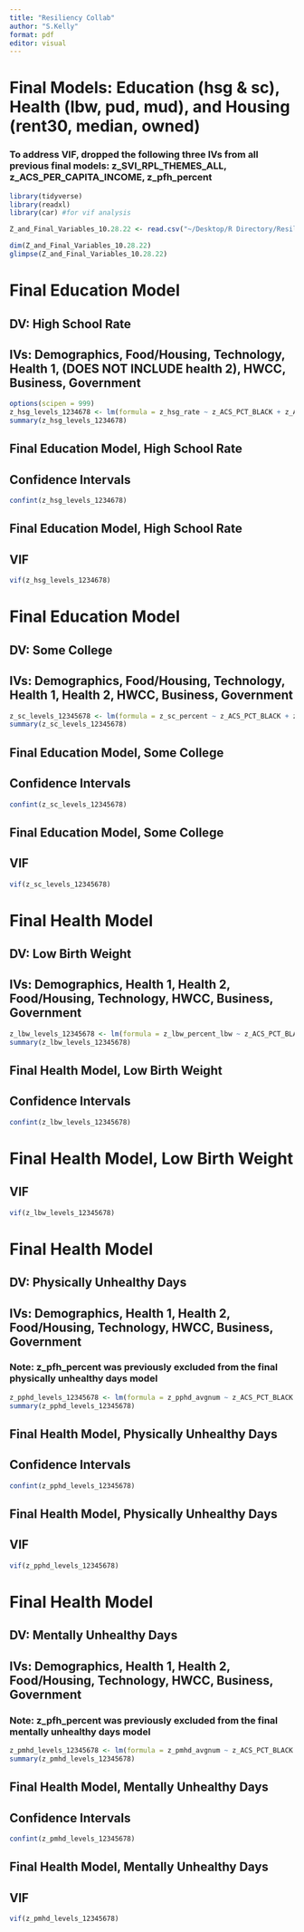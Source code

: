 ```yaml
---
title: "Resiliency Collab"
author: "S.Kelly"
format: pdf
editor: visual
---
```


# Final Models: Education (hsg & sc), Health (lbw, pud, mud), and Housing  (rent30, median, owned)

### To address VIF, dropped the following three IVs from all previous final models: z_SVI_RPL_THEMES_ALL, z_ACS_PER_CAPITA_INCOME, z_pfh_percent

```r
library(tidyverse)
library(readxl)
library(car) #for vif analysis
```

```r
Z_and_Final_Variables_10.28.22 <- read.csv("~/Desktop/R Directory/ResiliencyProject/Z_and_Final_Variables_10.28.22.csv")
```

```r
dim(Z_and_Final_Variables_10.28.22)
glimpse(Z_and_Final_Variables_10.28.22)
```

# Final Education Model
## DV: High School Rate
## IVs: Demographics, Food/Housing, Technology, Health 1, (DOES NOT INCLUDE health 2), HWCC, Business, Government 

```r
options(scipen = 999)
z_hsg_levels_1234678 <- lm(formula = z_hsg_rate ~ z_ACS_PCT_BLACK + z_ACS_PCT_HISPAN + z_SVI_RPL_THEME1_SOCIECO + z_SVI_RPL_THEME2_HH_DISB + z_SVI_RPL_THEME3_MINO + z_SVI_RPL_THEME4_HH_TRANS + z_ACS_PCT_ENGL_NOT_WELL + z_ACS_PCT_NON_CITIZEN + z_ACS_MEDIAN_AGE + z_food_afford + z_fd_enviro_indx + z_fi_percent + z_ACS_PCT_FOOD_STAMP + z_childelig_lunch_perc + z_shp_percent + z_shcb_percent + z_ACS_PCT_NO_VEH + z_ACS_PCT_RENTER_HH_CHILD + z_ACS_PCT_RENT_COST_30PCT + z_ACS_PCT_MOBILE_HOME + z_ACS_PCT_OWNED_HH + z_ACS_PCT_OWNER_HH_CHILD + z_ACS_MEDIAN_HOME_VALUE + z_ACS_PCT_BROADBAND + z_ACS_PCT_NO_PC + z_ACS_PCT_SMARTPHONE + z_phys_per_cap + z_mhp_per_cap + z_dents_per_cap + z_uninsur_perc + z_uc_percent + z_opcp_rate + z_TeenBirths + z_pphd_avgnum + z_pmhd_avgnum + z_lbw_percent_lbw + z_pi_phy_inact + z_cip_perc + z_csph_perc + z_ACS_PCT_CHILD_DISAB + z_unemp_perc + z_ACS_GINI_INDEX + z_ACS_MEDIAN_HH_INCOME + z_ACS_PCT_WORK_NO_CAR + z_soc_assoc_num + z_aeo_perc_w_acc + z_dwv_presence + z_ACS_PCT_HH_PUB_ASSIST + z_AHRF_TXC_SITE_NO_CNTRL, data = Z_and_Final_Variables_10.28.22) 
summary(z_hsg_levels_1234678)
```

## Final Education Model, High School Rate
## Confidence Intervals

```r
confint(z_hsg_levels_1234678)
```

## Final Education Model, High School Rate
## VIF

```r
vif(z_hsg_levels_1234678)
```

# Final Education Model
## DV: Some College
## IVs: Demographics, Food/Housing, Technology, Health 1, Health 2, HWCC, Business, Government 

```r
z_sc_levels_12345678 <- lm(formula = z_sc_percent ~ z_ACS_PCT_BLACK + z_ACS_PCT_HISPAN + z_SVI_RPL_THEME1_SOCIECO + z_SVI_RPL_THEME2_HH_DISB + z_SVI_RPL_THEME3_MINO + z_SVI_RPL_THEME4_HH_TRANS + z_ACS_PCT_ENGL_NOT_WELL + z_ACS_PCT_NON_CITIZEN + z_ACS_MEDIAN_AGE + z_food_afford + z_fd_enviro_indx + z_fi_percent + z_ACS_PCT_FOOD_STAMP + z_childelig_lunch_perc + z_shp_percent + z_shcb_percent + z_ACS_PCT_NO_VEH + z_ACS_PCT_RENTER_HH_CHILD + z_ACS_PCT_RENT_COST_30PCT + z_ACS_PCT_MOBILE_HOME + z_ACS_PCT_OWNED_HH + z_ACS_PCT_OWNER_HH_CHILD + z_ACS_MEDIAN_HOME_VALUE + z_ACS_PCT_BROADBAND + z_ACS_PCT_NO_PC + z_ACS_PCT_SMARTPHONE + z_phys_per_cap + z_mhp_per_cap + z_dents_per_cap + z_uninsur_perc + z_uc_percent + z_opcp_rate + z_TeenBirths + z_phs_rate + z_ms_perc_ann + z_AMFAR_AMATFAC + z_MP_PERCPEN + z_AHRF_RURAL_H_CLINIC + z_pphd_avgnum + z_pmhd_avgnum + z_lbw_percent_lbw + z_pi_phy_inact + z_cip_perc + z_csph_perc + z_ACS_PCT_CHILD_DISAB + z_unemp_perc + z_ACS_GINI_INDEX + z_ACS_MEDIAN_HH_INCOME + z_ACS_PCT_WORK_NO_CAR + z_soc_assoc_num + z_aeo_perc_w_acc + z_dwv_presence + z_ACS_PCT_HH_PUB_ASSIST + z_AHRF_TXC_SITE_NO_CNTRL, data = Z_and_Final_Variables_10.28.22) 
summary(z_sc_levels_12345678)
```

## Final Education Model, Some College
## Confidence Intervals

```r
confint(z_sc_levels_12345678)
```

## Final Education Model, Some College
## VIF

```r
vif(z_sc_levels_12345678)
```

# Final Health Model
## DV: Low Birth Weight
## IVs: Demographics, Health 1, Health 2, Food/Housing, Technology, HWCC, Business, Government

```r
z_lbw_levels_12345678 <- lm(formula = z_lbw_percent_lbw ~ z_ACS_PCT_BLACK + z_ACS_PCT_HISPAN + z_SVI_RPL_THEME1_SOCIECO + z_SVI_RPL_THEME2_HH_DISB + z_SVI_RPL_THEME3_MINO + z_SVI_RPL_THEME4_HH_TRANS + z_ACS_PCT_ENGL_NOT_WELL + z_ACS_PCT_NON_CITIZEN + z_ACS_MEDIAN_AGE + z_phys_per_cap + z_mhp_per_cap + z_dents_per_cap + z_uninsur_perc + z_uc_percent + z_opcp_rate + z_TeenBirths + z_phs_rate + z_ms_perc_ann + z_AMFAR_AMATFAC + z_MP_PERCPEN + z_AHRF_RURAL_H_CLINIC + z_food_afford + z_fd_enviro_indx + z_fi_percent + z_ACS_PCT_FOOD_STAMP + z_childelig_lunch_perc + z_shp_percent + z_shcb_percent + z_ACS_PCT_NO_VEH + z_ACS_PCT_RENTER_HH_CHILD + z_ACS_PCT_RENT_COST_30PCT + z_ACS_PCT_MOBILE_HOME + z_ACS_PCT_OWNED_HH + z_ACS_PCT_OWNER_HH_CHILD + z_ACS_MEDIAN_HOME_VALUE + z_ACS_PCT_BROADBAND + z_ACS_PCT_NO_PC + z_ACS_PCT_SMARTPHONE + z_pi_phy_inact + z_cip_perc + z_csph_perc + z_ACS_PCT_CHILD_DISAB + z_unemp_perc + z_ACS_GINI_INDEX + z_ACS_MEDIAN_HH_INCOME + z_ACS_PCT_WORK_NO_CAR + z_soc_assoc_num + z_aeo_perc_w_acc + z_dwv_presence + z_ACS_PCT_HH_PUB_ASSIST + z_AHRF_TXC_SITE_NO_CNTRL, data = Z_and_Final_Variables_10.28.22) 
summary(z_lbw_levels_12345678)
```

## Final Health Model, Low Birth Weight
## Confidence Intervals
```r
confint(z_lbw_levels_12345678)
```

# Final Health Model, Low Birth Weight
## VIF
```r
vif(z_lbw_levels_12345678)
```

# Final Health Model
## DV: Physically Unhealthy Days
## IVs: Demographics, Health 1, Health 2, Food/Housing, Technology, HWCC, Business, Government
### Note: z_pfh_percent was previously excluded from the final physically unhealthy days model

```r
z_pphd_levels_12345678 <- lm(formula = z_pphd_avgnum ~ z_ACS_PCT_BLACK + z_ACS_PCT_HISPAN + z_SVI_RPL_THEME1_SOCIECO + z_SVI_RPL_THEME2_HH_DISB + z_SVI_RPL_THEME3_MINO + z_SVI_RPL_THEME4_HH_TRANS + z_ACS_PCT_ENGL_NOT_WELL + z_ACS_PCT_NON_CITIZEN + z_ACS_MEDIAN_AGE + z_phys_per_cap + z_mhp_per_cap + z_dents_per_cap + z_uninsur_perc + z_uc_percent + z_opcp_rate + z_TeenBirths + z_phs_rate + z_ms_perc_ann + z_AMFAR_AMATFAC + z_MP_PERCPEN + z_AHRF_RURAL_H_CLINIC + z_food_afford + z_fd_enviro_indx + z_fi_percent + z_ACS_PCT_FOOD_STAMP + z_childelig_lunch_perc + z_shp_percent + z_shcb_percent + z_ACS_PCT_NO_VEH + z_ACS_PCT_RENTER_HH_CHILD + z_ACS_PCT_RENT_COST_30PCT + z_ACS_PCT_MOBILE_HOME + z_ACS_PCT_OWNED_HH + z_ACS_PCT_OWNER_HH_CHILD + z_ACS_MEDIAN_HOME_VALUE + z_ACS_PCT_BROADBAND + z_ACS_PCT_NO_PC + z_ACS_PCT_SMARTPHONE + z_pi_phy_inact + z_cip_perc + z_csph_perc + z_ACS_PCT_CHILD_DISAB + z_unemp_perc + z_ACS_GINI_INDEX + z_ACS_MEDIAN_HH_INCOME + z_ACS_PCT_WORK_NO_CAR + z_soc_assoc_num + z_aeo_perc_w_acc + z_dwv_presence + z_ACS_PCT_HH_PUB_ASSIST + z_AHRF_TXC_SITE_NO_CNTRL, data = Z_and_Final_Variables_10.28.22) 
summary(z_pphd_levels_12345678)
```

## Final Health Model, Physically Unhealthy Days
## Confidence Intervals
```r
confint(z_pphd_levels_12345678)
```

## Final Health Model, Physically Unhealthy Days
## VIF
```r
vif(z_pphd_levels_12345678)
```

# Final Health Model
## DV: Mentally Unhealthy Days
## IVs: Demographics, Health 1, Health 2, Food/Housing, Technology, HWCC, Business, Government
### Note: z_pfh_percent was previously excluded from the final mentally unhealthy days model

```r
z_pmhd_levels_12345678 <- lm(formula = z_pmhd_avgnum ~ z_ACS_PCT_BLACK + z_ACS_PCT_HISPAN + z_SVI_RPL_THEME1_SOCIECO + z_SVI_RPL_THEME2_HH_DISB + z_SVI_RPL_THEME3_MINO + z_SVI_RPL_THEME4_HH_TRANS + z_ACS_PCT_ENGL_NOT_WELL + z_ACS_PCT_NON_CITIZEN + z_ACS_MEDIAN_AGE + z_phys_per_cap + z_mhp_per_cap + z_dents_per_cap + z_uninsur_perc + z_uc_percent + z_opcp_rate + z_TeenBirths + z_phs_rate + z_ms_perc_ann + z_AMFAR_AMATFAC + z_MP_PERCPEN + z_AHRF_RURAL_H_CLINIC + z_food_afford + z_fd_enviro_indx + z_fi_percent + z_ACS_PCT_FOOD_STAMP + z_childelig_lunch_perc + z_shp_percent + z_shcb_percent + z_ACS_PCT_NO_VEH + z_ACS_PCT_RENTER_HH_CHILD + z_ACS_PCT_RENT_COST_30PCT + z_ACS_PCT_MOBILE_HOME + z_ACS_PCT_OWNED_HH + z_ACS_PCT_OWNER_HH_CHILD + z_ACS_MEDIAN_HOME_VALUE + z_ACS_PCT_BROADBAND + z_ACS_PCT_NO_PC + z_ACS_PCT_SMARTPHONE + z_pi_phy_inact + z_cip_perc + z_csph_perc + z_ACS_PCT_CHILD_DISAB + z_unemp_perc + z_ACS_GINI_INDEX + z_ACS_MEDIAN_HH_INCOME + z_ACS_PCT_WORK_NO_CAR + z_soc_assoc_num + z_aeo_perc_w_acc + z_dwv_presence + z_ACS_PCT_HH_PUB_ASSIST + z_AHRF_TXC_SITE_NO_CNTRL, data = Z_and_Final_Variables_10.28.22) 
summary(z_pmhd_levels_12345678)
```

## Final Health Model, Mentally Unhealthy Days
## Confidence Intervals
```r
confint(z_pmhd_levels_12345678)
```

## Final Health Model, Mentally Unhealthy Days
## VIF
```r
vif(z_pmhd_levels_12345678)
```